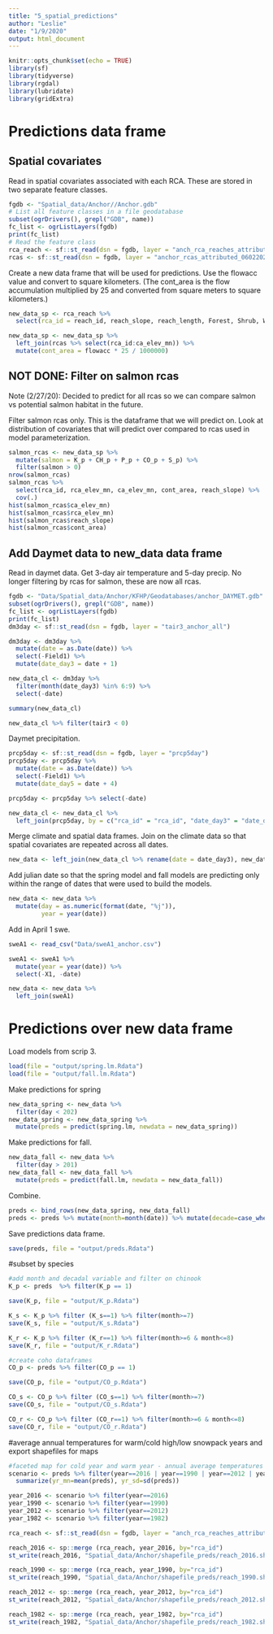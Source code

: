 ```yaml
---
title: "5_spatial_predictions"
author: "Leslie"
date: "1/9/2020"
output: html_document
---
```


```r
knitr::opts_chunk$set(echo = TRUE)
library(sf)
library(tidyverse)
library(rgdal)
library(lubridate)
library(gridExtra)
```

# Predictions data frame

## Spatial covariates

Read in spatial covariates associated with each RCA. These are stored in two separate feature classes.


```r
fgdb <- "Spatial_data/Anchor//Anchor.gdb"
# List all feature classes in a file geodatabase
subset(ogrDrivers(), grepl("GDB", name))
fc_list <- ogrListLayers(fgdb)
print(fc_list)
# Read the feature class
rca_reach <- sf::st_read(dsn = fgdb, layer = "anch_rca_reaches_attributed_06022020") %>% as.data.frame
rcas <- sf::st_read(dsn = fgdb, layer = "anchor_rcas_attributed_06022020") %>% as.data.frame
```

Create a new data frame that will be used for predictions. Use the flowacc value and convert to square kilometers. (The cont_area is the flow accumulation multiplied by 25 and converted from square meters to square kilometers.)

```r
new_data_sp <- rca_reach %>% 
  select(rca_id = reach_id, reach_slope, reach_length, Forest, Shrub, Wetland, Riparian) 

new_data_sp <- new_data_sp %>% 
  left_join(rcas %>% select(rca_id:ca_elev_mn)) %>% 
  mutate(cont_area = flowacc * 25 / 1000000)
```

## NOT DONE: Filter on salmon rcas

Note (2/27/20): Decided to predict for all rcas so we can compare salmon vs potential salmon habitat in the future.

Filter salmon rcas only. This is the dataframe that we will predict on. Look at distribution of covariates that will predict over compared to rcas used in model parameterization.

```r
salmon_rcas <- new_data_sp %>% 
  mutate(salmon = K_p + CH_p + P_p + CO_p + S_p) %>% 
  filter(salmon > 0) 
nrow(salmon_rcas)
salmon_rcas %>% 
  select(rca_id, rca_elev_mn, ca_elev_mn, cont_area, reach_slope) %>% 
  cov(.)
hist(salmon_rcas$ca_elev_mn)
hist(salmon_rcas$rca_elev_mn)
hist(salmon_rcas$reach_slope)
hist(salmon_rcas$cont_area)
```

## Add Daymet data to new_data data frame

Read in daymet data. Get 3-day air temperature and 5-day precip. No longer filtering by rcas for salmon, these are now all rcas.

```r
fgdb <- "Data/Spatial_data/Anchor/KFHP/Geodatabases/anchor_DAYMET.gdb"
subset(ogrDrivers(), grepl("GDB", name))
fc_list <- ogrListLayers(fgdb)
print(fc_list)
dm3day <- sf::st_read(dsn = fgdb, layer = "tair3_anchor_all")

dm3day <- dm3day %>% 
  mutate(date = as.Date(date)) %>% 
  select(-Field1) %>% 
  mutate(date_day3 = date + 1)

new_data_cl <- dm3day %>%
  filter(month(date_day3) %in% 6:9) %>% 
  select(-date) 

summary(new_data_cl)

new_data_cl %>% filter(tair3 < 0)
```

Daymet precipitation.

```r

prcp5day <- sf::st_read(dsn = fgdb, layer = "prcp5day")
prcp5day <- prcp5day %>% 
  mutate(date = as.Date(date)) %>% 
  select(-Field1) %>% 
  mutate(date_day5 = date + 4)

prcp5day <- prcp5day %>% select(-date)

new_data_cl <- new_data_cl %>% 
  left_join(prcp5day, by = c("rca_id" = "rca_id", "date_day3" = "date_day5"))

```


Merge climate and spatial data frames. Join on the climate data so that spatial covariates are repeated across all dates.

```r
new_data <- left_join(new_data_cl %>% rename(date = date_day3), new_data_sp)
```

Add julian date so that the spring model and fall models are predicting only within the range of dates that were used to build the models.

```r
new_data <- new_data %>% 
  mutate(day = as.numeric(format(date, "%j")),
         year = year(date))
```


Add in April 1 swe.

```r
sweA1 <- read_csv("Data/sweA1_anchor.csv")

sweA1 <- sweA1 %>% 
  mutate(year = year(date)) %>% 
  select(-X1, -date)

new_data <- new_data %>% 
  left_join(sweA1)
```


# Predictions over new data frame

Load models from scrip 3.

```r
load(file = "output/spring.lm.Rdata")
load(file = "output/fall.lm.Rdata")
```

Make predictions for spring

```r
new_data_spring <- new_data %>% 
  filter(day < 202)
new_data_spring <- new_data_spring %>% 
  mutate(preds = predict(spring.lm, newdata = new_data_spring))
```

Make predictions for fall.

```r
new_data_fall <- new_data %>% 
  filter(day > 201)
new_data_fall <- new_data_fall %>% 
  mutate(preds = predict(fall.lm, newdata = new_data_fall))
```


Combine.

```r
preds <- bind_rows(new_data_spring, new_data_fall)
preds <- preds %>% mutate(month=month(date)) %>% mutate(decade=case_when(year< 1990 ~ 1980, year >= 1990 & year < 2000 ~ 1990, year >=2000 & year < 2010 ~ 2000, year>2009 ~ 2010))
```

Save predictions data frame.

```r
save(preds, file = "output/preds.Rdata")
```

#subset by species
```r

#add month and decadal variable and filter on chinook
K_p <- preds  %>% filter(K_p == 1)

save(K_p, file = "output/K_p.Rdata")

K_s <- K_p %>% filter (K_s==1) %>% filter(month>=7)
save(K_s, file = "output/K_s.Rdata")

K_r <- K_p %>% filter (K_r==1) %>% filter(month>=6 & month<=8)
save(K_r, file = "output/K_r.Rdata")
```

```r
#create coho dataframes
CO_p <- preds %>% filter(CO_p == 1)

save(CO_p, file = "output/CO_p.Rdata")

CO_s <- CO_p %>% filter (CO_s==1) %>% filter(month>=7)
save(CO_s, file = "output/CO_s.Rdata")

CO_r <- CO_p %>% filter (CO_r==1) %>% filter(month>=6 & month<=8)
save(CO_r, file = "output/CO_r.Rdata")
```

#average annual temperatures for warm/cold high/low snowpack years and export shapefiles for maps
```r
#faceted map for cold year and warm year - annual average temperatures
scenario <- preds %>% filter(year==2016 | year==1990 | year==2012 | year==1982) %>% group_by(rca_id, year) %>% 
  summarize(yr_mn=mean(preds), yr_sd=sd(preds))

year_2016 <- scenario %>% filter(year==2016)
year_1990 <- scenario %>% filter(year==1990)
year_2012 <- scenario %>% filter(year==2012)
year_1982 <- scenario %>% filter(year==1982)

rca_reach <- sf::st_read(dsn = fgdb, layer = "anch_rca_reaches_attributed_06022020") %>% mutate(rca_id=reach_id) %>% select(c(rca_id, Shape, Shape_Length))

reach_2016 <- sp::merge (rca_reach, year_2016, by="rca_id") 
st_write(reach_2016, "Spatial_data/Anchor/shapefile_preds/reach_2016.shp", driver="ESRI Shapefile")

reach_1990 <- sp::merge (rca_reach, year_1990, by="rca_id") 
st_write(reach_1990, "Spatial_data/Anchor/shapefile_preds/reach_1990.shp", driver="ESRI Shapefile")

reach_2012 <- sp::merge (rca_reach, year_2012, by="rca_id") 
st_write(reach_2012, "Spatial_data/Anchor/shapefile_preds/reach_2012.shp", driver="ESRI Shapefile")

reach_1982 <- sp::merge (rca_reach, year_1982, by="rca_id") 
st_write(reach_1982, "Spatial_data/Anchor/shapefile_preds/reach_1982.shp", driver="ESRI Shapefile")


```



